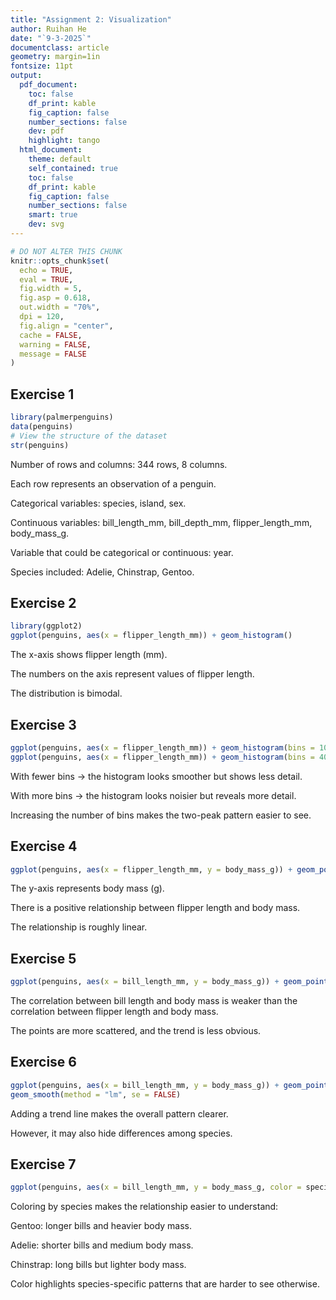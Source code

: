 ```yaml
---
title: "Assignment 2: Visualization"
author: Ruihan He
date: "`9-3-2025`"
documentclass: article
geometry: margin=1in
fontsize: 11pt
output:
  pdf_document:
    toc: false
    df_print: kable
    fig_caption: false
    number_sections: false
    dev: pdf
    highlight: tango
  html_document:
    theme: default
    self_contained: true
    toc: false
    df_print: kable
    fig_caption: false
    number_sections: false
    smart: true
    dev: svg
---
```


```r
# DO NOT ALTER THIS CHUNK
knitr::opts_chunk$set(
  echo = TRUE,
  eval = TRUE,
  fig.width = 5,
  fig.asp = 0.618,
  out.width = "70%",
  dpi = 120,
  fig.align = "center",
  cache = FALSE,
  warning = FALSE,
  message = FALSE
)
```

## Exercise 1

```r
library(palmerpenguins)
data(penguins) 
# View the structure of the dataset 
str(penguins)
```

Number of rows and columns: 344 rows, 8 columns.

Each row represents an observation of a penguin.

Categorical variables: species, island, sex.

Continuous variables: bill_length_mm, bill_depth_mm, flipper_length_mm, body_mass_g.

Variable that could be categorical or continuous: year.

Species included: Adelie, Chinstrap, Gentoo.

## Exercise 2

```r
library(ggplot2)
ggplot(penguins, aes(x = flipper_length_mm)) + geom_histogram()
```

The x-axis shows flipper length (mm).

The numbers on the axis represent values of flipper length.

The distribution is bimodal.

## Exercise 3

```r
ggplot(penguins, aes(x = flipper_length_mm)) + geom_histogram(bins = 10)  # fewer bins
ggplot(penguins, aes(x = flipper_length_mm)) + geom_histogram(bins = 40)  # more bins
```

With fewer bins → the histogram looks smoother but shows less detail.

With more bins → the histogram looks noisier but reveals more detail.

Increasing the number of bins makes the two-peak pattern easier to see.

## Exercise 4

```r
ggplot(penguins, aes(x = flipper_length_mm, y = body_mass_g)) + geom_point()
```

The y-axis represents body mass (g).

There is a positive relationship between flipper length and body mass.

The relationship is roughly linear.

## Exercise 5

```r
ggplot(penguins, aes(x = bill_length_mm, y = body_mass_g)) + geom_point()
```

The correlation between bill length and body mass is weaker than the correlation between flipper length and body mass.

The points are more scattered, and the trend is less obvious.

## Exercise 6

```r
ggplot(penguins, aes(x = bill_length_mm, y = body_mass_g)) + geom_point() + 
geom_smooth(method = "lm", se = FALSE)
```

Adding a trend line makes the overall pattern clearer.

However, it may also hide differences among species.

## Exercise 7

```r
ggplot(penguins, aes(x = bill_length_mm, y = body_mass_g, color = species)) + geom_point()
```

Coloring by species makes the relationship easier to understand:

Gentoo: longer bills and heavier body mass.

Adelie: shorter bills and medium body mass.

Chinstrap: long bills but lighter body mass.

Color highlights species-specific patterns that are harder to see otherwise.
